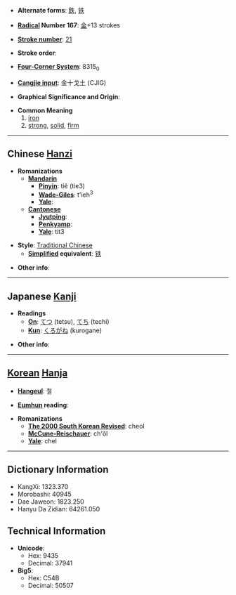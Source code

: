 * '''Alternate forms''': [[鉄]], [[铁]]

* '''[[Wiktionary:Chinese radical index| Radical]] Number 167''': [[Wiktionary:Chinese radical index 金|金]]+13 strokes

* '''[[Wiktionary:Chinese total strokes index|Stroke number]]''': [[Wiktionary:Chinese total strokes index 21|21]]

* '''Stroke order''': 

* '''[[Wiktionary:Chinese four corner index|Four-Corner System]]''': 8315<sub>0</sub>

* '''[[Wiktionary:Chinese Cangjie index|Cangjie input]]''': 金十戈土 (CJIG)

* '''Graphical Significance and Origin''': 

* '''Common Meaning'''
*# [[iron]]
*# [[strong]], [[solid]], [[firm]]

----

== Chinese [[Hanzi]] ==

* '''Romanizations'''
** '''[[Mandarin]]'''
*** '''[[Pinyin]]''': tiě (tie3)
*** '''[[Wade-Giles]]''': t'ieh<sup>3</sup>
*** '''[[Yale]]''': 
** '''[[Cantonese]]'''
*** '''[[Jyutping]]''':
*** '''[[Penkyamp]]''': 
*** '''[[Yale]]''': tit3

* '''Style''': [[Traditional Chinese]] 
** '''[[Simplified Chinese|Simplified]] equivalent''': [[铁]]

* '''Other info''': 

----

== Japanese [[Kanji]] ==

* '''Readings'''
** '''[[On]]''': [[てつ]] (tetsu), [[てち]] (techi)
** '''[[Kun]]''': [[くろがね]] (kurogane)

* '''Other info''':  

----

== [[Korean]] [[Hanja]] ==

* '''[[Hangeul]]''': 철

* '''[[Eumhun]] reading''': 

* '''Romanizations'''
** '''[[The 2000 South Korean Revised Romanization|The 2000 South Korean Revised]]''': cheol
** '''[[McCune-Reischauer]]''': ch'ŏl
** '''[[Yale]]''': chel

----

== Dictionary Information ==

* KangXi: 1323.370
* Morobashi: 40945
* Dae Jaweon: 1823.250
* Hanyu Da Zidian: 64261.050

== Technical Information ==

* '''Unicode''':
** Hex: 9435
** Decimal: 37941
* '''Big5''':
** Hex: C54B
** Decimal: 50507